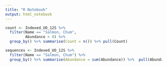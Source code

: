 ```yaml
---
title: "R Notebook"
output: html_notebook
---
```




```r
count <- Indexed_UO_12S %>% 
  filter(Name == "Salmon, Chum",
         Abundance > 0) %>% 
  group_by() %>% summarise(Count = n()) %>% pull(Count)

sequences <- Indexed_UO_12S %>% 
  filter(Name == "Salmon, Chum") %>% 
  group_by() %>% summarise(Abundance = sum(Abundance)) %>%  pull(Abundance)
```

